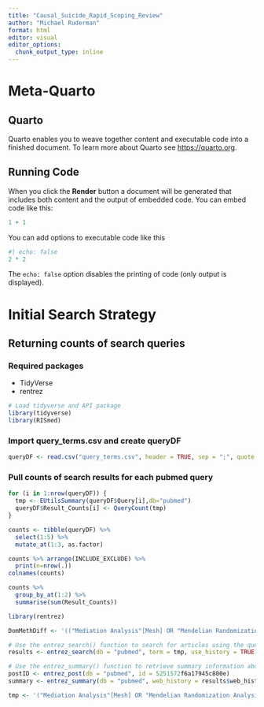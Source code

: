 ```yaml
---
title: "Causal_Suicide_Rapid_Scoping_Review"
author: "Michael Ruderman"
format: html
editor: visual
editor_options: 
  chunk_output_type: inline
---
```

# Meta-Quarto

## Quarto

Quarto enables you to weave together content and executable code into a finished document. To learn more about Quarto see <https://quarto.org>.

## Running Code

When you click the **Render** button a document will be generated that includes both content and the output of embedded code. You can embed code like this:

```r
1 + 1
```

You can add options to executable code like this

```r
#| echo: false
2 * 2
```

The `echo: false` option disables the printing of code (only output is displayed).


# Initial Search Strategy

## Returning counts of search queries

### Required packages

* TidyVerse
* rentrez

```r
# Load tidyverse and API package
library(tidyverse)
library(RISmed)
```


### Import query_terms.csv and create queryDF

```r
queryDF <- read.csv("query_terms.csv", header = TRUE, sep = ";", quote = "'")
```

### Pull counts of search results for each pubmed query

```r
for (i in 1:nrow(queryDF)) {
  tmp <- EUtilsSummary(queryDF$Query[i],db="pubmed")
  queryDF$Result_Counts[i] <- QueryCount(tmp)
}
```


```r
counts <- tibble(queryDF) %>% 
  select(1:5) %>% 
  mutate_at(1:3, as.factor)

counts %>% arrange(INCLUDE_EXCLUDE) %>%
  print(n=nrow(.))
colnames(counts)

counts %>% 
  group_by_at(1:2) %>% 
  summarise(sum(Result_Counts))
```

```r
library(rentrez)

DomMethDiff <- '(("Mediation Analysis"[Mesh] OR "Mendelian Randomization Analysis"[MeSH] OR "Analysis of Moment Structure*"[Title/Abstract] OR "Ancestral directed acyclic graph"[Title/Abstract] OR "Ancestral graph factorization"[Title/Abstract] OR "Ancestral graph Markov blanket"[Title/Abstract] OR "Ancestral graph Markov model"[Title/Abstract] OR "Ancestral Graph"[Title/Abstract] OR "Bayesian network*"[Title/Abstract] OR "Causal ancestral graph"[Title/Abstract] OR "Causal belief network"[Title/Abstract] OR "Causal counterfactual graph"[Title/Abstract] OR "causal deep learning"[Title/Abstract] OR "Causal diagram"[Title/Abstract] OR "Causal directed acyclic graph*"[Title/Abstract] OR "Causal discovery mining"[Title/Abstract] OR "Causal discovery"[Title/Abstract] OR "Causal effect inference"[Title/Abstract] OR "Causal Effect Networks"[Title/Abstract] OR "Causal feature learning"[Title/Abstract] OR "Causal feature selection"[Title/Abstract] OR "Causal graph discovery"[Title/Abstract] OR "Causal inference discovery"[Title/Abstract] OR "Causal inference learning"[Title/Abstract] OR "Causal influence diagram*"[Title/Abstract] OR "Causal influence map*"[Title/Abstract] OR "Causal learning"[Title/Abstract] OR "Causal map*"[Title/Abstract] OR "Causal Markov blanket*"[Title/Abstract] OR "Causal Markov propert*"[Title/Abstract] OR "Causal Model Selection"[Title/Abstract] OR "Causal network discovery"[Title/Abstract] OR "Causal Path Diagram*"[Title/Abstract] OR "Causal path discovery"[Title/Abstract] OR "Causal probabilistic graphical model"[Title/Abstract] OR "causal profil*"[Title/Abstract] OR "causal reinforcement learning"[Title/Abstract] OR "Causal relationship mining"[Title/Abstract] OR "Causal skeleton"[Title/Abstract] OR "Causal structure identification"[Title/Abstract] OR "Causal structure learning"[Title/Abstract] OR "Causal structure"[Title/Abstract] OR "Causal variable learning"[Title/Abstract] OR "Causal variable selection"[Title/Abstract] OR "Causation discovery"[Title/Abstract] OR “Computational Causal*”[Title/Abstract] OR "Confirmatory Factor Analysis"[Title/Abstract] OR "Control Function Approach"[Title/Abstract] OR "Control function method"[Title/Abstract] OR "Counterfactual analysis"[Title/Abstract] OR "Counterfactual flow diagram"[Title/Abstract] OR "Counterfactual Framework"[Title/Abstract] OR "Counterfactual Graph"[Title/Abstract] OR "Counterfactual influence diagram"[Title/Abstract] OR "Counterfactual influence map"[Title/Abstract] OR "Counterfactual Markov blanket"[Title/Abstract] OR "Counterfactual Markov property"[Title/Abstract] OR "d-separation"[Title/Abstract] OR "Differences in differences"[Title/Abstract] OR "Directed acyclic causal"[Title/Abstract] OR "Directed Acyclic Graph*"[Title/Abstract] OR "Directed Ancestral Graph*"[Title/Abstract] OR "Directed Separator Graph*"[Title/Abstract] OR "do-calculus"[Title/Abstract] OR "Doubly robust estimat*"[Title/Abstract] OR "Exploratory causal inference"[Title/Abstract] OR "G-calibration"[Title/Abstract] OR "G-computation"[Title/Abstract] OR "G-estimation"[Title/Abstract] OR "G-formula*"[Title/Abstract] OR "G-method*"[Title/Abstract] OR "Instrumental variable*"[Title/Abstract] OR "Latent Profile Analysis"[Title/Abstract] OR "Latent Structure Analysis"[Title/Abstract] OR "Latent Variable Analysis"[Title/Abstract] OR "Latent Variable Model"[Title/Abstract] OR "Linear structural relations"[Title/Abstract] OR "Marginal structural*"[Title/Abstract] OR "Maximal ancestral"[Title/Abstract] OR "Measurement Models"[Title/Abstract] OR "Mechanistic inference"[Title/Abstract] OR "Mediation analys*"[Title/Abstract] OR "Mendelian randomization"[Title/Abstract] OR "Neyman-Rubin Causal Model"[Title/Abstract] OR "Partial Ancestral"[Title/Abstract] OR "Path analys*"[Title/Abstract] OR "Path Analysis"[Title/Abstract] OR "Potential outcome*"[Title/Abstract] OR "Potential Outcomes Framework"[Title/Abstract] OR "Regression discontinuity design*"[Title/Abstract] OR "Rubin Causal Model"[Title/Abstract] OR "Rubin causal"[Title/Abstract] OR "Single-World Intervention Graph"[Title/Abstract] OR "Statistical Latent Variable Modeling"[Title/Abstract] OR "Structural Causal Model*"[Title/Abstract] OR "Structural equation*"[Title/Abstract] OR "Structural Relations"[Title/Abstract] OR "Synthetic control*"[Title/Abstract] OR "Targeted Maximum Likelihood Estimation"[Title/Abstract] OR "The principal stratification method"[Title/Abstract] OR "Two-Stage Least Squares"[Title/Abstract]) NOT ("theoretical anal*"[Title/Abstract] OR "graph analytic*"[Title/Abstract] OR "graph theoret*"[Title/Abstract]))'

# Use the entrez_search() function to search for articles using the query
results <- entrez_search(db = "pubmed", term = tmp, use_history = TRUE)

# Use the entrez_summary() function to retrieve summary information about the articles
postID <- entrez_post(db = "pubmed", id = 5251572f6a17945c800e)
summary <- entrez_summary(db = "pubmed", web_history = results$web_history)
```

```r
tmp <- '("Mediation Analysis"[Mesh] OR "Mendelian Randomization Analysis"[MeSH] OR "Analysis of Moment Structure*"[Title/Abstract] OR "Ancestral directed acyclic graph"[Title/Abstract] OR "Ancestral graph factorization"[Title/Abstract] OR "Ancestral graph Markov blanket"[Title/Abstract] OR "Ancestral graph Markov model"[Title/Abstract] OR "Ancestral Graph"[Title/Abstract] OR "Bayesian network*"[Title/Abstract] OR "Causal ancestral graph"[Title/Abstract] OR "Causal belief network"[Title/Abstract] OR "Causal counterfactual graph"[Title/Abstract] OR "causal deep learning"[Title/Abstract] OR "Causal diagram"[Title/Abstract] OR "Causal directed acyclic graph*"[Title/Abstract] OR "Causal discovery mining"[Title/Abstract] OR "Causal discovery"[Title/Abstract] OR "Causal effect inference"[Title/Abstract] OR "Causal Effect Networks"[Title/Abstract] OR "Causal feature learning"[Title/Abstract] OR "Causal feature selection"[Title/Abstract] OR "Causal graph discovery"[Title/Abstract] OR "Causal inference discovery"[Title/Abstract] OR "Causal inference learning"[Title/Abstract] OR "Causal influence diagram*"[Title/Abstract] OR "Causal influence map*"[Title/Abstract] OR "Causal learning"[Title/Abstract] OR "Causal map*"[Title/Abstract] OR "Causal Markov blanket*"[Title/Abstract] OR "Causal Markov propert*"[Title/Abstract] OR "Causal Model Selection"[Title/Abstract] OR "Causal network discovery"[Title/Abstract] OR "Causal Path Diagram*"[Title/Abstract] OR "Causal path discovery"[Title/Abstract] OR "Causal probabilistic graphical model"[Title/Abstract] OR "causal profil*"[Title/Abstract] OR "causal reinforcement learning"[Title/Abstract] OR "Causal relationship mining"[Title/Abstract] OR "Causal skeleton"[Title/Abstract] OR "Causal structure identification"[Title/Abstract] OR "Causal structure learning"[Title/Abstract] OR "Causal structure"[Title/Abstract] OR "Causal variable learning"[Title/Abstract] OR "Causal variable selection"[Title/Abstract] OR "Causation discovery"[Title/Abstract] OR “Computational Causal*”[Title/Abstract] OR "Confirmatory Factor Analysis"[Title/Abstract] OR "Control Function Approach"[Title/Abstract] OR "Control function method"[Title/Abstract] OR "Counterfactual analysis"[Title/Abstract] OR "Counterfactual flow diagram"[Title/Abstract] OR "Counterfactual Framework"[Title/Abstract] OR "Counterfactual Graph"[Title/Abstract] OR "Counterfactual influence diagram"[Title/Abstract] OR "Counterfactual influence map"[Title/Abstract] OR "Counterfactual Markov blanket"[Title/Abstract] OR "Counterfactual Markov property"[Title/Abstract] OR "d-separation"[Title/Abstract] OR "Differences in differences"[Title/Abstract] OR "Directed acyclic causal"[Title/Abstract] OR "Directed Acyclic Graph*"[Title/Abstract] OR "Directed Ancestral Graph*"[Title/Abstract] OR "Directed Separator Graph*"[Title/Abstract] OR "do-calculus"[Title/Abstract] OR "Doubly robust estimat*"[Title/Abstract] OR "Exploratory causal inference"[Title/Abstract] OR "G-calibration"[Title/Abstract] OR "G-computation"[Title/Abstract] OR "G-estimation"[Title/Abstract] OR "G-formula*"[Title/Abstract] OR "G-method*"[Title/Abstract] OR "Instrumental variable*"[Title/Abstract] OR "Latent Profile Analysis"[Title/Abstract] OR "Latent Structure Analysis"[Title/Abstract] OR "Latent Variable Analysis"[Title/Abstract] OR "Latent Variable Model"[Title/Abstract] OR "Linear structural relations"[Title/Abstract] OR "Marginal structural*"[Title/Abstract] OR "Maximal ancestral"[Title/Abstract] OR "Measurement Models"[Title/Abstract] OR "Mechanistic inference"[Title/Abstract] OR "Mediation analys*"[Title/Abstract] OR "Mendelian randomization"[Title/Abstract] OR "Neyman-Rubin Causal Model"[Title/Abstract] OR "Partial Ancestral"[Title/Abstract] OR "Path analys*"[Title/Abstract] OR "Path Analysis"[Title/Abstract] OR "Potential outcome*"[Title/Abstract] OR "Potential Outcomes Framework"[Title/Abstract] OR "Regression discontinuity design*"[Title/Abstract] OR "Rubin Causal Model"[Title/Abstract] OR "Rubin causal"[Title/Abstract] OR "Single-World Intervention Graph"[Title/Abstract] OR "Statistical Latent Variable Modeling"[Title/Abstract] OR "Structural Causal Model*"[Title/Abstract] OR "Structural equation*"[Title/Abstract] OR "Structural Relations"[Title/Abstract] OR "Synthetic control*"[Title/Abstract] OR "Targeted Maximum Likelihood Estimation"[Title/Abstract] OR "The principal stratification method"[Title/Abstract] OR "Two-Stage Least Squares"[Title/Abstract])'

```

